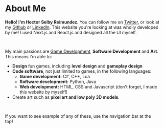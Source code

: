 
# About Me

**Hello! I'm Hector Selby Reimundez**. You can follow me on [Twitter](https://x.com/Platymek), or look at my [Github](https://github.com)
or [LinkedIn](https://www.linkedin.com/in/hector-selby-reimundez-7a5546187/).
This website you're looking at was wholly developed by me!
I used Next.js and React.js and designed all the UI myself.

&nbsp;  

My main passions are [Game Development](/Games), **Software Development** and **Art**. This means I'm able to:

- **Design** fun games, including **level design** and **gameplay design**
- **Code software**, not just limited to games, in the following languages:
    - **Game development:** C\#, C++, Lua
    - **Software development:** Python, Java
    - **Web development:** HTML, CSS and Javascript (don't forget, I made this website by myself!)
- Create art such as **pixel art and low poly 3D models**.

&nbsp;  

If you want to see example of any of these, use the navigation bar at the top!
